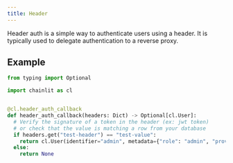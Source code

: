 ```yaml
---
title: Header
---
```


Header auth is a simple way to authenticate users using a header. It is typically used to delegate authentication to a reverse proxy.

## Example

```python
from typing import Optional

import chainlit as cl


@cl.header_auth_callback
def header_auth_callback(headers: Dict) -> Optional[cl.User]:
  # Verify the signature of a token in the header (ex: jwt token)
  # or check that the value is matching a row from your database
  if headers.get("test-header") == "test-value":
    return cl.User(identifier="admin", metadata={"role": "admin", "provider": "header"})
  else:
    return None
```
